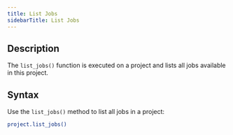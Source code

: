 ```yaml
---
title: List Jobs
sidebarTitle: List Jobs
---
```


## Description

The `list_jobs()` function is executed on a project and lists all jobs available in this project.

## Syntax

Use the `list_jobs()` method to list all jobs in a project:

```bash
project.list_jobs()
```
